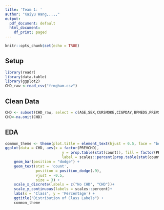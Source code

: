 ---
title: 'Team 1: '
author: "Kaiyu Wang,,,,,"
output:
  pdf_document: default
  html_document:
    df_print: paged
---

```{r setup, include=FALSE}
knitr::opts_chunk$set(echo = TRUE)
```
## Setup
```{r}
library(readr)
library(data.table)
library(ggplot2)
CHD_raw <-read_csv("frmgham.csv")
```
## Clean Data
```{r}
CHD <- subset(CHD_raw, select = c(AGE,SEX,CURSMOKE,CIGPDAY,BPMEDS,PREVSTRK,PREVHYP,DIABETES,TOTCHOL,SYSBP,DIABP,BMI,HEARTRTE,GLUCOSE,PREVAP,PREVCHD))
CHD<-na.omit(CHD)
```
## EDA
```{r}
common_theme <- theme(plot.title = element_text(hjust = 0.5, face = "bold"))
ggplot(data = CHD, aes(x = factor(PREVCHD), 
                          y = prop.table(stat(count)), fill = factor(PREVCHD),
                          label = scales::percent(prop.table(stat(count))))) +
    geom_bar(position = "dodge") + 
    geom_text(stat = 'count',
              position = position_dodge(.9), 
              vjust = -0.5, 
              size = 3) + 
    scale_x_discrete(labels = c("No CHD", "CHD"))+
    scale_y_continuous(labels = scales::percent)+
    labs(x = 'Class', y = 'Percentage') +
    ggtitle("Distribution of Class Labels") +
    common_theme
```
